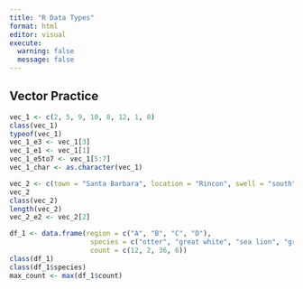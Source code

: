 ```yaml
---
title: "R Data Types"
format: html
editor: visual
execute:
  warning: false
  message: false
---
```


## Vector Practice
```r
vec_1 <- c(2, 5, 9, 10, 8, 12, 1, 0)
class(vec_1)
typeof(vec_1)
vec_1_e3 <- vec_1[3]
vec_1_e1 <- vec_1[1]
vec_1_e5to7 <- vec_1[5:7]
vec_1_char <- as.character(vec_1)

vec_2 <- c(town = "Santa Barbara", location = "Rincon", swell = "south")
vec_2
class(vec_2)
length(vec_2)
vec_2_e2 <- vec_2[2]

df_1 <- data.frame(region = c("A", "B", "C", "D"), 
                    species = c("otter", "great white", "sea lion", "gray whale"),
                    count = c(12, 2, 36, 6))
class(df_1)
class(df_1$species)
max_count <- max(df_1$count)
```


